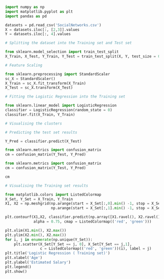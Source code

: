 

```python
import numpy as np
import matplotlib.pyplot as plt
import pandas as pd
```

```python
datasets = pd.read_csv('SocialNetworks.csv')
X = datasets.iloc[:, [2,3]].values
Y = datasets.iloc[:, 4].values
```

```python

# Splitting the dataset into the Training set and Test set

from sklearn.model_selection import train_test_split
X_Train, X_Test, Y_Train, Y_Test = train_test_split(X, Y, test_size = 0.25, random_state = 0)
```

```python


# Feature Scaling

from sklearn.preprocessing import StandardScaler
sc_X = StandardScaler()
X_Train = sc_X.fit_transform(X_Train)
X_Test = sc_X.transform(X_Test)
```

```python
# Fitting the Logistic Regression into the Training set

from sklearn.linear_model import LogisticRegression
classifier = LogisticRegression(random_state = 0)
classifier.fit(X_Train, Y_Train)

```

```python
# Visualising the clusters

# Predicting the test set results

Y_Pred = classifier.predict(X_Test)
```

```python

from sklearn.metrics import confusion_matrix
cm = confusion_matrix(Y_Test, Y_Pred)
```

```python

from sklearn.metrics import confusion_matrix
cm = confusion_matrix(Y_Test, Y_Pred)
```

```python

cm
```

```python

# Visualising the Training set results 

from matplotlib.colors import ListedColormap
X_Set, Y_Set = X_Train, Y_Train
X1, X2 = np.meshgrid(np.arange(start = X_Set[:,0].min() -1, stop = X_Set[:, 0].max() +1, step = 0.01),
                     np.arange(start = X_Set[:,1].min() -1, stop = X_Set[:, 1].max() +1, step = 0.01))

plt.contourf(X1,X2, classifier.predict(np.array([X1.ravel(), X2.ravel()]).T).reshape(X1.shape),
             alpha = 0.75, cmap = ListedColormap(('red', 'green')))

plt.xlim(X1.min(), X2.max())
plt.ylim(X2.min(), X2.max())
for i, j in enumerate(np.unique(Y_Set)):
    plt.scatter(X_Set[Y_Set == j, 0], X_Set[Y_Set == j,1],
                c = ListedColormap(('red', 'green'))(i), label = j)
plt.title('Logistic Regression ( Training set)')
plt.xlabel('Age')
plt.ylabel('Estimated Salary')
plt.legend()
plt.show()
```